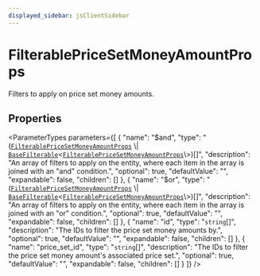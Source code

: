 ```yaml
---
displayed_sidebar: jsClientSidebar
---
```



# FilterablePriceSetMoneyAmountProps

Filters to apply on price set money amounts.

## Properties

<ParameterTypes parameters={[
  {
    "name": "$and",
    "type": "([`FilterablePriceSetMoneyAmountProps`](internal.internal-1.PricingTypes.FilterablePriceSetMoneyAmountProps.mdx) \\| [`BaseFilterable`](../../DAL/interfaces/internal.internal-1.DAL.BaseFilterable.mdx)<[`FilterablePriceSetMoneyAmountProps`](internal.internal-1.PricingTypes.FilterablePriceSetMoneyAmountProps.mdx)\\>)[]",
    "description": "An array of filters to apply on the entity, where each item in the array is joined with an \"and\" condition.",
    "optional": true,
    "defaultValue": "",
    "expandable": false,
    "children": []
  },
  {
    "name": "$or",
    "type": "([`FilterablePriceSetMoneyAmountProps`](internal.internal-1.PricingTypes.FilterablePriceSetMoneyAmountProps.mdx) \\| [`BaseFilterable`](../../DAL/interfaces/internal.internal-1.DAL.BaseFilterable.mdx)<[`FilterablePriceSetMoneyAmountProps`](internal.internal-1.PricingTypes.FilterablePriceSetMoneyAmountProps.mdx)\\>)[]",
    "description": "An array of filters to apply on the entity, where each item in the array is joined with an \"or\" condition.",
    "optional": true,
    "defaultValue": "",
    "expandable": false,
    "children": []
  },
  {
    "name": "id",
    "type": "`string`[]",
    "description": "The IDs to filter the price set money amounts by.",
    "optional": true,
    "defaultValue": "",
    "expandable": false,
    "children": []
  },
  {
    "name": "price_set_id",
    "type": "`string`[]",
    "description": "The IDs to filter the price set money amount's associated price set.",
    "optional": true,
    "defaultValue": "",
    "expandable": false,
    "children": []
  }
]} />
